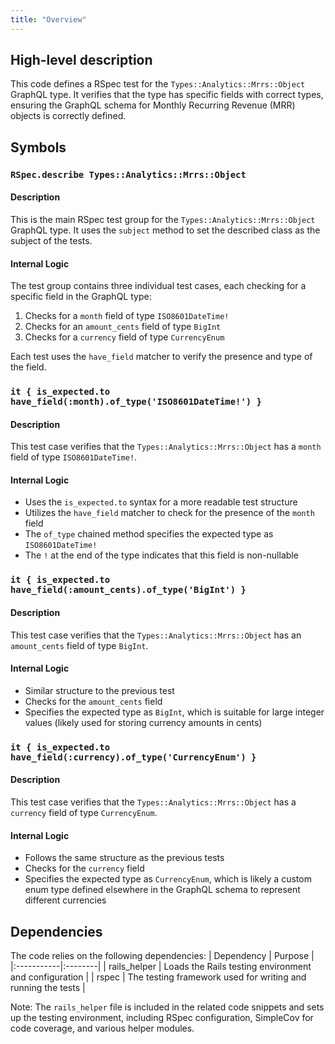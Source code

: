 ```yaml
---
title: "Overview"
---
```


## High-level description
This code defines a RSpec test for the `Types::Analytics::Mrrs::Object` GraphQL type. It verifies that the type has specific fields with correct types, ensuring the GraphQL schema for Monthly Recurring Revenue (MRR) objects is correctly defined.

## Symbols

### `RSpec.describe Types::Analytics::Mrrs::Object`
#### Description
This is the main RSpec test group for the `Types::Analytics::Mrrs::Object` GraphQL type. It uses the `subject` method to set the described class as the subject of the tests.

#### Internal Logic
The test group contains three individual test cases, each checking for a specific field in the GraphQL type:

1. Checks for a `month` field of type `ISO8601DateTime!`
2. Checks for an `amount_cents` field of type `BigInt`
3. Checks for a `currency` field of type `CurrencyEnum`

Each test uses the `have_field` matcher to verify the presence and type of the field.

### `it { is_expected.to have_field(:month).of_type('ISO8601DateTime!') }`
#### Description
This test case verifies that the `Types::Analytics::Mrrs::Object` has a `month` field of type `ISO8601DateTime!`.

#### Internal Logic
- Uses the `is_expected.to` syntax for a more readable test structure
- Utilizes the `have_field` matcher to check for the presence of the `month` field
- The `of_type` chained method specifies the expected type as `ISO8601DateTime!`
- The `!` at the end of the type indicates that this field is non-nullable

### `it { is_expected.to have_field(:amount_cents).of_type('BigInt') }`
#### Description
This test case verifies that the `Types::Analytics::Mrrs::Object` has an `amount_cents` field of type `BigInt`.

#### Internal Logic
- Similar structure to the previous test
- Checks for the `amount_cents` field
- Specifies the expected type as `BigInt`, which is suitable for large integer values (likely used for storing currency amounts in cents)

### `it { is_expected.to have_field(:currency).of_type('CurrencyEnum') }`
#### Description
This test case verifies that the `Types::Analytics::Mrrs::Object` has a `currency` field of type `CurrencyEnum`.

#### Internal Logic
- Follows the same structure as the previous tests
- Checks for the `currency` field
- Specifies the expected type as `CurrencyEnum`, which is likely a custom enum type defined elsewhere in the GraphQL schema to represent different currencies

## Dependencies
The code relies on the following dependencies:
| Dependency | Purpose |
|:-----------|:--------|
| rails_helper | Loads the Rails testing environment and configuration |
| rspec | The testing framework used for writing and running the tests |

Note: The `rails_helper` file is included in the related code snippets and sets up the testing environment, including RSpec configuration, SimpleCov for code coverage, and various helper modules.